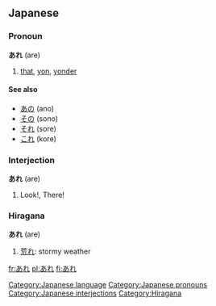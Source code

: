 == Japanese ==                             
===Pronoun===
'''あれ''' (are)

# [[that]], [[yon]], [[yonder]]

====See also====
* [[あの]] (ano)
* [[その]] (sono)
* [[それ]] (sore)
* [[これ]] (kore)


===Interjection===
'''あれ''' (are)
# Look!, There!


===Hiragana===
'''あれ''' (are)
#[[荒れ]]: stormy weather


[[Category:Japanese language]]
[[Category:Japanese pronouns]]
[[Category:Japanese interjections]]
[[Category:Hiragana]]

[[fr:あれ]]
[[pl:あれ]]
[[fi:あれ]]